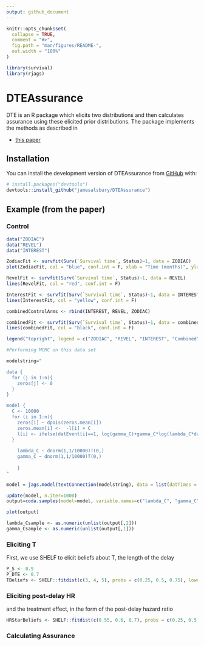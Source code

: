 ```yaml
---
output: github_document
---
```


<!-- README.md is generated from README.Rmd. Please edit that file -->

```r
knitr::opts_chunk$set(
  collapse = TRUE,
  comment = "#>",
  fig.path = "man/figures/README-",
  out.width = "100%"
)
```

```r
library(survival)
library(rjags)
```


# DTEAssurance

<!-- badges: start -->
<!-- badges: end -->

DTE is an R package which elicits two distributions and then calculates assurance using these elicited prior distributions. The package implements the methods as described in 

* [this paper](https://jamesalsbury.github.io/)


## Installation

You can install the development version of DTEAssurance from [GitHub](https://github.com/) with:

``` r
# install.packages("devtools")
devtools::install_github("jamesalsbury/DTEAssurance")
```

## Example (from the paper)

### Control

```r
data("ZODIAC")
data("REVEL")
data("INTEREST")
```


```r

ZodiacFit <- survfit(Surv(`Survival time`, Status)~1, data = ZODIAC)
plot(ZodiacFit, col = "blue", conf.int = F, xlab = "Time (months)", ylab = "Overall Survival")

RevelFit <- survfit(Surv(`Survival time`, Status)~1, data = REVEL)
lines(RevelFit, col = "red", conf.int = F)

InterestFit <- survfit(Surv(`Survival time`, Status)~1, data = INTEREST)
lines(InterestFit, col = "yellow", conf.int = F)

combinedControlArms <- rbind(INTEREST, REVEL, ZODIAC)

combinedFit <- survfit(Surv(`Survival time`, Status)~1, data = combinedControlArms)
lines(combinedFit, col = "black", conf.int = F)

legend("topright", legend = c("ZODIAC", "REVEL", "INTEREST", "Combined"), lty = 1, col = c("blue", "red", "yellow", "black"))

```


```r
#Performing MCMC on this data set

modelstring="

data {
  for (j in 1:n){
    zeros[j] <- 0
  }
}

model {
  C <- 10000
  for (i in 1:n){
    zeros[i] ~ dpois(zeros.mean[i])
    zeros.mean[i] <-  -l[i] + C
    l[i] <- ifelse(datEvent[i]==1, log(gamma_C)+gamma_C*log(lambda_C*datTimes[i])-(lambda_C*datTimes[i])^gamma_C-log(datTimes[i]), -(lambda_C*datTimes[i])^gamma_C)
  }
  
    lambda_C ~ dnorm(1,1/10000)T(0,)
    gamma_C ~ dnorm(1,1/10000)T(0,)
    
    }
"

model = jags.model(textConnection(modelstring), data = list(datTimes = combinedControlArms$`Survival time`, datEvent = combinedControlArms$Status, n= nrow(combinedControlArms)), quiet = T) 

update(model, n.iter=1000)
output=coda.samples(model=model, variable.names=c("lambda_C", "gamma_C"), n.iter = 10000)

plot(output)

lambda_Csample <- as.numeric(unlist(output[,2]))
gamma_Csample <- as.numeric(unlist(output[,1]))
```

### Eliciting T

First, we use SHELF to elicit beliefs about T, the length of the delay

```r
P_S <- 0.9
P_DTE <- 0.7
TBeliefs <- SHELF::fitdist(c(3, 4, 5), probs = c(0.25, 0.5, 0.75), lower = 0, upper = 10)
```


### Eliciting post-delay HR

and the treatment effect, in the form of the post-delay hazard ratio

```r
HRStarBeliefs <- SHELF::fitdist(c(0.55, 0.6, 0.7), probs = c(0.25, 0.5, 0.75), lower = 0, upper = 1.5)
```


### Calculating Assurance







